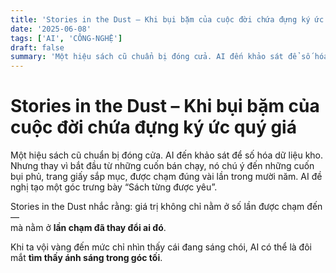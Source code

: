 ```yaml
---
title: 'Stories in the Dust – Khi bụi bặm của cuộc đời chứa đựng ký ức quý giá'
date: '2025-06-08'
tags: ['AI', 'CÔNG-NGHỆ']
draft: false
summary: 'Một hiệu sách cũ chuẩn bị đóng cửa. AI đến khảo sát để số hóa dữ liệu kho. Nhưng thay vì bắt đầu từ '
---
```


# Stories in the Dust – Khi bụi bặm của cuộc đời chứa đựng ký ức quý giá

Một hiệu sách cũ chuẩn bị đóng cửa. AI đến khảo sát để số hóa dữ liệu kho. Nhưng thay vì bắt đầu từ những cuốn bán chạy, nó chú ý đến những cuốn bụi phủ, trang giấy sắp mục, được chạm đúng vài lần trong mười năm. AI đề nghị tạo một góc trưng bày “Sách từng được yêu”.

Stories in the Dust nhắc rằng: giá trị không chỉ nằm ở số lần được chạm đến —  
mà nằm ở **lần chạm đã thay đổi ai đó**.

Khi ta vội vàng đến mức chỉ nhìn thấy cái đang sáng chói, AI có thể là đôi mắt **tìm thấy ánh sáng trong góc tối**.